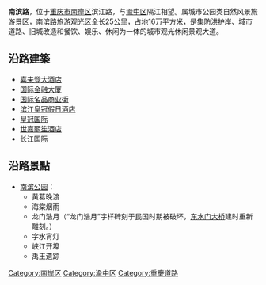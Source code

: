 {{update|time=2009-09-29T12:45:47+00:00}}
{{refimprove|time=2009-09-29T12:44:58+00:00}}
{{Infobox China Road
|路牌类型=Shanghai
|中文道路名称=南滨路
|道路英文名=Nanbin Rd.
|走向1=？
|走向2=？
|走向1(E)=？
|走向2(E)=？
|图片=
|图片说明=
|道路属性=
|道路总长度=18
|车速限制=
|行车线数量=？
|所在地区=[[南岸区|南岸区]]、[[渝中区|渝中区]]
|起点=？
|终点=洋人街
|道路命名日期=？年
|命名缘由=
|道路旧名=无
|道路动工日期=1998年
|通车日期=
|路段主要建筑=
|收费=
}}
'''南滨路'''，位于[[重庆市|重庆市]][[南岸区|南岸区]]滨江路，与[[渝中区|渝中区]]隔江相望。属城市公园类自然风景旅游景区，南滨路旅游观光区全长25公里，占地16万平方米，是集防洪护岸、城市道路、旧城改造和餐饮、娱乐、休闲为一体的城市观光休闲景观大道。

==沿路建築==
*[[喜来登酒店|喜来登大酒店]]
*[[国际金融大厦|国际金融大厦]]
*[[国际名品商业街|国际名品商业街]]
*[[皇冠酒店|滨江皇冠假日酒店]]
*[[皇冠国际|皇冠国际]]
*[[世嘉丽笙酒店|世嘉丽笙酒店]]
*[[长江国际|长江国际]]

==沿路景點==
*[[南滨公园|南滨公园]]：
**黄葛晚渡
**海棠烟雨
**龙门浩月（“龙门浩月”字样碑刻于民国时期被破坏，[[东水门大桥|东水门大桥]]建时重新雕刻。）
**字水宵灯
**峡江开埠
**禹王遗踪

[[Category:南岸区|Category:南岸区]]
[[Category:渝中区|Category:渝中区]]
[[Category:重慶道路|Category:重慶道路]]